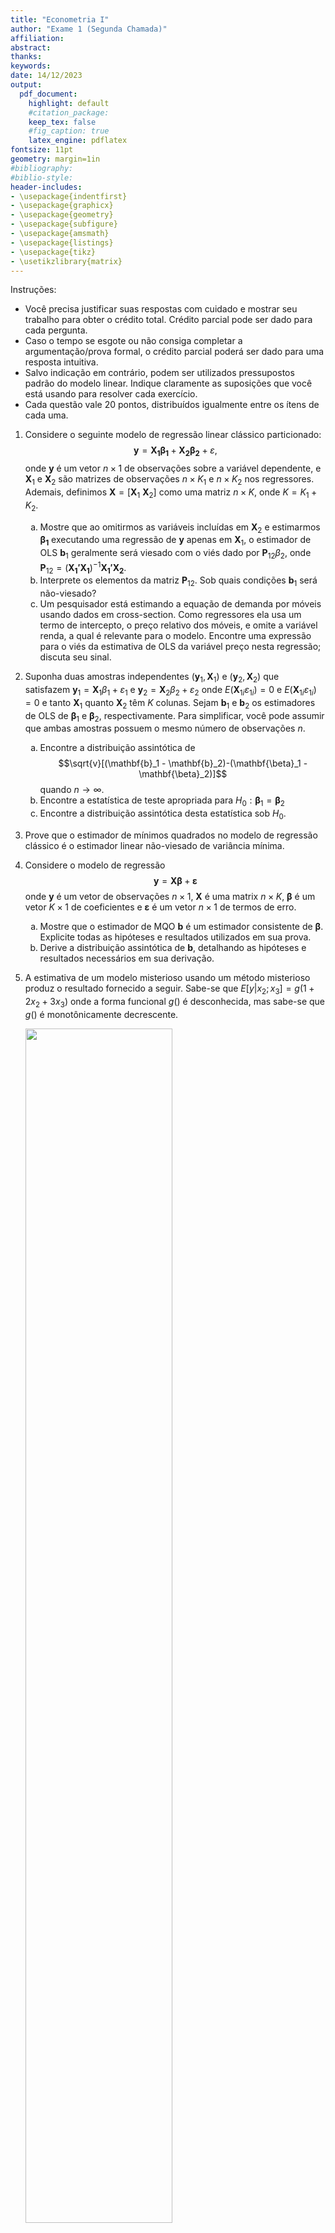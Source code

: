 ```yaml
---
title: "Econometria I"
author: "Exame 1 (Segunda Chamada)"
affiliation: 
abstract:
thanks:
keywords:
date: 14/12/2023
output:
  pdf_document:
    highlight: default
    #citation_package:
    keep_tex: false
    #fig_caption: true
    latex_engine: pdflatex
fontsize: 11pt
geometry: margin=1in
#bibliography:
#biblio-style:
header-includes:
- \usepackage{indentfirst}
- \usepackage{graphicx}
- \usepackage{geometry}
- \usepackage{subfigure}
- \usepackage{amsmath}
- \usepackage{listings}
- \usepackage{tikz}
- \usetikzlibrary{matrix}
---
```



Instruções:

- Você precisa justificar suas respostas com cuidado e mostrar seu trabalho para obter o crédito total. Crédito parcial pode ser dado para cada pergunta.
- Caso o tempo se esgote ou não consiga completar a argumentação/prova formal, o crédito parcial poderá ser dado para uma resposta intuitiva.
- Salvo indicação em contrário, podem ser utilizados pressupostos padrão do modelo linear. Indique claramente as suposições que você está usando para resolver cada exercício.
- Cada questão vale 20 pontos, distribuídos igualmente entre os ítens de cada uma.

\vspace{0.25in}

1. Considere o seguinte modelo de regressão linear clássico particionado: $$\mathbf{y}=\mathbf{X_1\beta_1}+\mathbf{X_2\beta_2}+\varepsilon,$$ onde $\mathbf{y}$ é um vetor $n \times 1$ de observações sobre a variável dependente, e $\mathbf{X}_1$ e $\mathbf{X}_2$ são matrizes de observações $n \times K_1$ e $n \times K_2$ nos regressores. Ademais, definimos $\mathbf{X}=[\mathbf{X}_1 \text{  }  \mathbf{X}_2]$ como uma matriz $n\times K$, onde $K=K_1 + K_2$.
      a. Mostre que ao omitirmos as variáveis incluídas em $\mathbf{X}_2$ e estimarmos $\mathbf{\beta_1}$ executando uma regressão de $\mathbf{y}$ apenas em $\mathbf{X}_1$, o estimador de OLS $\mathbf{b}_1$ geralmente será viesado com o viés dado por $\mathbf{P}_{12}\beta_2$, onde $\mathbf{P}_{12}=(\mathbf{X_1'X_1})^{-1}\mathbf{X_1'X_2}$.
      b. Interprete os elementos da matriz $\mathbf{P}_{12}$. Sob quais condições $\mathbf{b}_1$ será não-viesado?
      c. Um pesquisador está estimando a equação de demanda por móveis usando dados em cross-section. Como regressores ela usa um termo de intercepto, o preço relativo dos móveis, e omite a variável renda, a qual é relevante para o modelo. Encontre uma expressão para o viés da estimativa de OLS da variável preço nesta regressão; discuta seu sinal.
    
2. Suponha duas amostras independentes $(\mathbf{y}_1, \mathbf{X}_1)$ e $(\mathbf{y}_2, \mathbf{X}_2)$ que satisfazem $\mathbf{y}_1 = \mathbf{X}_1\beta_1+\varepsilon_1$ e $\mathbf{y}_2 = \mathbf{X}_2\beta_2+\varepsilon_2$ onde $E(\mathbf{X}_{1i}\varepsilon_{1i}) = 0$ e $E(\mathbf{X}_{1i}\varepsilon_{1i}) = 0$ e tanto $\mathbf{X}_1$ quanto $\mathbf{X}_2$ têm $K$ colunas. Sejam $\mathbf{b}_1$ e $\mathbf{b}_2$ os estimadores de OLS de $\mathbf{\beta}_1$ e $\mathbf{\beta}_2$, respectivamente. Para simplificar, você pode assumir que ambas amostras possuem o mesmo número de observações $n$.
    a. Encontre a distribuição assintótica de $$\sqrt{v}[(\mathbf{b}_1 - \mathbf{b}_2)-(\mathbf{\beta}_1 - \mathbf{\beta}_2)]$$ quando $n\rightarrow\infty$.
    b. Encontre a estatística de teste apropriada para $H_0: \mathbf{\beta}_1=\mathbf{\beta}_2$
    c. Encontre a distribuição assintótica desta estatística sob $H_0$.
  

3. Prove que o estimador de mínimos quadrados no modelo de regressão clássico é o estimador linear não-viesado de variância mínima.

4. Considere o modelo de regressão $$\mathbf{y}=\mathbf{X\beta}+\mathbf{\varepsilon}$$ onde $\mathbf{y}$ é um vetor de observações $n\times 1$, $\mathbf{X}$ é uma matrix $n\times K$, $\mathbf{\beta}$ é um vetor $K\times 1$ de coeficientes e $\mathbf{\varepsilon}$ é um vetor $n\times 1$ de termos de erro.
    a. Mostre que o estimador de MQO $\mathbf{b}$ é um estimador consistente de $\mathbf{\beta}$. Explicite todas as hipóteses e resultados utilizados em sua prova.
    b. Derive a distribuição assintótica de $\mathbf{b}$, detalhando as hipóteses e resultados necessários em sua derivação.

5. A estimativa de um modelo misterioso usando um método misterioso produz o resultado fornecido a seguir. Sabe-se que $E[y|x_2; x_3] = g( 1 + 2x_2 + 3x_3)$ onde a forma funcional $g( )$ é desconhecida, mas sabe-se que $g( )$ é monotônicamente decrescente.

    ![](q4.png){width=70%}
    
    Forneça uma interpretação do resultado com a maior quantidade de detalhes possível.


